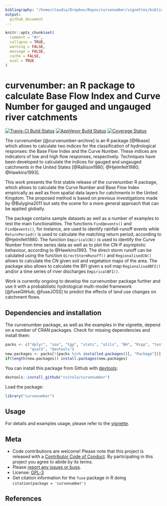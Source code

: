 ```yaml
---
bibliography: "/home/claudia/Dropbox/Repos/curvenumber/vignettes/biblio.bib"
output:
  github_document
---
```


```r
knitr::opts_chunk$set(
  comment = "#>",
  collapse = TRUE,
  warning = FALSE,
  message = FALSE,
  cache = FALSE,
  eval = TRUE
)
```

curvenumber: an R package to calculate Base Flow Index and Curve Number for gauged and ungauged river catchments
===========================================

<!-- Edit the README.Rmd only!!! The README.md is generated automatically from README.Rmd. -->

[![Travis-CI Build Status](https://travis-ci.org/cvitolo/curvenumber.svg?branch=master)](https://travis-ci.org/cvitolo/curvenumber)
[![AppVeyor Build Status](https://ci.appveyor.com/api/projects/status/github/cvitolo/curvenumber?branch=master&svg=true)](https://ci.appveyor.com/project/cvitolo/curvenumber)
[![Coverage Status](https://img.shields.io/codecov/c/github/cvitolo/curvenumber/master.svg)](https://codecov.io/github/cvitolo/curvenumber?branch=master)

The curvenumber [@curvenumber-archive] is an R package [@Rbase] which allows to calculate two indices for the classification of hydrological responses: the Base Flow Index and the Curve Number. These indices are indicators of low and high flow responses, respectively. Techniques have been developed to calculate the indices for gauged and ungauged catchments in the United States [@Rallison1980; @Hjelmfelt1980; @Hawkins1993]. 

This work presents the first stable release of the curvenumber R package, which allows to calculate the Curve Number and Base Flow Index empirically as well as from spatial data layers for catchments in the United Kingdom. The proposed method is based on previous investigations made by @Bulygina2011 but sets the scene for a more general approach that can be applied globally.

The package contains sample datasets as well as a number of examples to test the main functionalities. The functions `FindQevents()` and `FindQevents()`, for instance, are used to identify rainfall-runoff events while `ReturnPeriod()` is used to calculate the matching return period, according to @Hjelmfelt1980. The function `EmpiricalCN()` is used to identify the Curve Number from time series data as well as to plot the CN-P asymptotic behaviour, according to @Hawkins1993. The direct storm runoff can be calulated using the function `DirectStormRunoff()` and `RegionalisedCN()` allows to calculate the CN given soil and vegetation maps of the area. The package also allows to calculate the BFI given a soil map `RegionalisedBFI()` and/or a time series of river discharges `EmpiricalBFI()`.

Work is currently ongoing to develop the curvenumber package further and use it with a probabilistic hydrological multi-model framework [@fuseGitHub; @fuseJOSS] to predict the effects of land use changes on catchment flows.

## Dependencies and installation
The curvenumber package, as well as the examples in the vignette, depend on a number of CRAN packages. Check for missing dependencies and install them:

```r
packs <- c("dplyr", "zoo", "tgp", "stats", "utils", "BH", "Rcpp", "testthat",
           "qualV", "devtools")
new.packages <- packs[!(packs %in% installed.packages()[, "Package"])]
if(length(new.packages)) install.packages(new.packages)
```

You can install this package from Github with [devtools](https://github.com/hadley/devtools):
```r
devtools::install_github("cvitolo/curvenumber")
```

Load the package:
```r
library("curvenumber")
```

## Usage
For details and examples usage, please refer to the [vignette](vignettes/curvenumber_vignette.Rmd). 

## Meta

* Code contributions are welcome! Please note that this project is released with a [Contributor Code of Conduct](CONDUCT.md). By participating in this project you agree to abide by its terms.
* Please [report any issues or bugs](https://github.com/cvitolo/fuse/issues).
* License: [GPL-3](https://opensource.org/licenses/GPL-3.0)
* Get citation information for the `fuse` package in R doing `citation(package = 'curvenumber')`

## References
